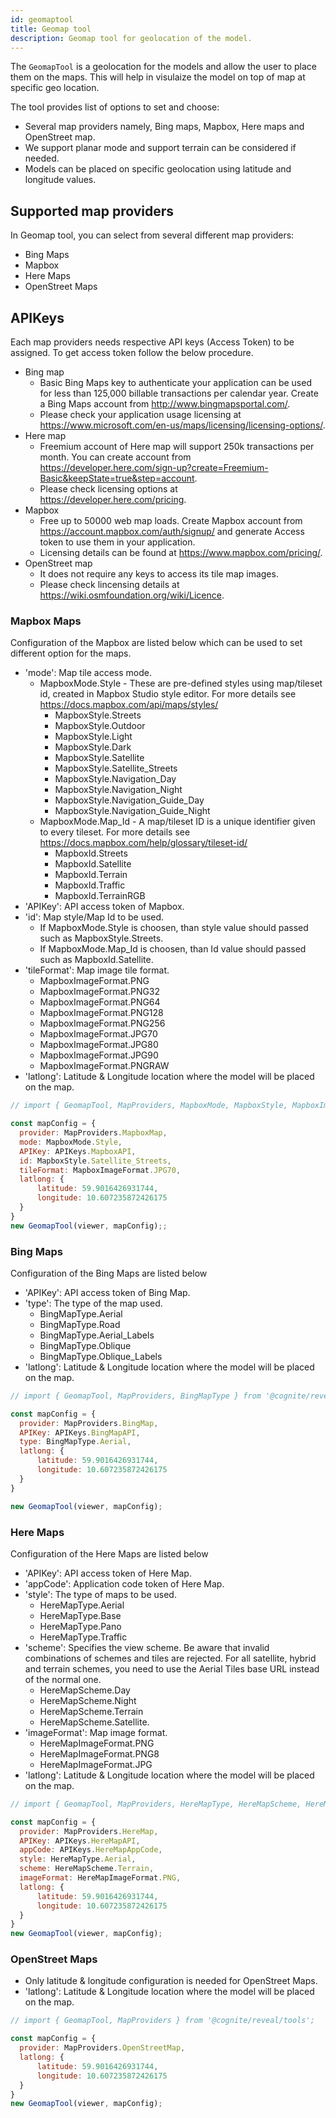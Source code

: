 ```yaml
---
id: geomaptool
title: Geomap tool
description: Geomap tool for geolocation of the model.
---
```



The `GeomapTool` is a geolocation for the models and allow the user to place them on the maps. This will help in visulaize the model
on top of map at specific geo location.

The tool provides list of options to set and choose:
- Several map providers namely, Bing maps, Mapbox, Here maps and OpenStreet map.
- We support planar mode and support terrain can be considered if needed.
- Models can be placed on specific geolocation using latitude and longitude values.

<DemoWrapper name="Cognite3DViewerDemo" />

## Supported map providers

In Geomap tool, you can select from several different map providers:
- Bing Maps
- Mapbox
- Here Maps
- OpenStreet Maps

## APIKeys
Each map providers needs respective API keys (Access Token) to be assigned. To get access token follow the below procedure.
- Bing map
  - Basic Bing Maps key to authenticate your application can be used for less than 125,000 billable transactions per calendar year.
  Create a Bing Maps account from http://www.bingmapsportal.com/.
  - Please check your application usage licensing at https://www.microsoft.com/en-us/maps/licensing/licensing-options/.
- Here map
  - Freemium account of Here map will support 250k transactions per month. You can create account from https://developer.here.com/sign-up?create=Freemium-Basic&keepState=true&step=account.
  - Please check licensing options at https://developer.here.com/pricing.
- Mapbox
  - Free up to 50000 web map loads. Create Mapbox account from https://account.mapbox.com/auth/signup/ and generate Access token to use them in your application.
  - Licensing details can be found at https://www.mapbox.com/pricing/.
- OpenStreet map
  - It does not require any keys to access its tile map images.
  - Please check lincensing details at https://wiki.osmfoundation.org/wiki/Licence.

### Mapbox Maps
Configuration of the Mapbox are listed below which can be used to set different option for the maps.
- 'mode': Map tile access mode.
  - MapboxMode.Style - These are pre-defined styles using map/tileset id, created in Mapbox Studio style editor. For more details see https://docs.mapbox.com/api/maps/styles/
    - MapboxStyle.Streets
    - MapboxStyle.Outdoor
    - MapboxStyle.Light
    - MapboxStyle.Dark
    - MapboxStyle.Satellite
    - MapboxStyle.Satellite_Streets
    - MapboxStyle.Navigation_Day
    - MapboxStyle.Navigation_Night
    - MapboxStyle.Navigation_Guide_Day
    - MapboxStyle.Navigation_Guide_Night
  - MapboxMode.Map_Id - A map/tileset ID is a unique identifier given to every tileset. For more details see https://docs.mapbox.com/help/glossary/tileset-id/
    - MapboxId.Streets
    - MapboxId.Satellite
    - MapboxId.Terrain
    - MapboxId.Traffic
    - MapboxId.TerrainRGB
- 'APIKey': API access token of Mapbox.
- 'id': Map style/Map Id to be used.
  - If MapboxMode.Style is choosen, than style value should passed such as MapboxStyle.Streets.
  - If MapboxMode.Map_Id is choosen, than Id value should passed such as MapboxId.Satellite.
- 'tileFormat': Map image tile format.
  - MapboxImageFormat.PNG
  - MapboxImageFormat.PNG32
  - MapboxImageFormat.PNG64
  - MapboxImageFormat.PNG128
  - MapboxImageFormat.PNG256
  - MapboxImageFormat.JPG70
  - MapboxImageFormat.JPG80
  - MapboxImageFormat.JPG90
  - MapboxImageFormat.PNGRAW
- 'latlong': Latitude & Longitude location where the model will be placed on the map.

```jsx runnable-2x
// import { GeomapTool, MapProviders, MapboxMode, MapboxStyle, MapboxImageFormat } from '@cognite/reveal/tools';

const mapConfig = {
  provider: MapProviders.MapboxMap,
  mode: MapboxMode.Style,
  APIKey: APIKeys.MapboxAPI,
  id: MapboxStyle.Satellite_Streets,
  tileFormat: MapboxImageFormat.JPG70,
  latlong: {
      latitude: 59.9016426931744,
      longitude: 10.607235872426175
  }
}
new GeomapTool(viewer, mapConfig);;
```
### Bing Maps
Configuration of the Bing Maps are listed below
- 'APIKey': API access token of Bing Map.
- 'type': The type of the map used.
  - BingMapType.Aerial
  - BingMapType.Road
  - BingMapType.Aerial_Labels
  - BingMapType.Oblique
  - BingMapType.Oblique_Labels
- 'latlong': Latitude & Longitude location where the model will be placed on the map.

```jsx runnable-2x
// import { GeomapTool, MapProviders, BingMapType } from '@cognite/reveal/tools';

const mapConfig = {
  provider: MapProviders.BingMap,
  APIKey: APIKeys.BingMapAPI,
  type: BingMapType.Aerial,
  latlong: {
      latitude: 59.9016426931744,
      longitude: 10.607235872426175
  }
}

new GeomapTool(viewer, mapConfig);
```

### Here Maps
Configuration of the Here Maps are listed below
- 'APIKey': API access token of Here Map.
- 'appCode': Application code token of Here Map.
- 'style': The type of maps to be used.
  - HereMapType.Aerial
  - HereMapType.Base
  - HereMapType.Pano
  - HereMapType.Traffic
- 'scheme': Specifies the view scheme. Be aware that invalid combinations of schemes and tiles are rejected. For all satellite,
 hybrid and terrain schemes, you need to use the Aerial Tiles base URL instead of the normal one.
  - HereMapScheme.Day
  - HereMapScheme.Night
  - HereMapScheme.Terrain
  - HereMapScheme.Satellite.
- 'imageFormat': Map image format.
  - HereMapImageFormat.PNG
  - HereMapImageFormat.PNG8
  - HereMapImageFormat.JPG
- 'latlong': Latitude & Longitude location where the model will be placed on the map.

```jsx runnable-2x
// import { GeomapTool, MapProviders, HereMapType, HereMapScheme, HereMapImageFormat } from '@cognite/reveal/tools';

const mapConfig = {
  provider: MapProviders.HereMap,
  APIKey: APIKeys.HereMapAPI,
  appCode: APIKeys.HereMapAppCode,
  style: HereMapType.Aerial,
  scheme: HereMapScheme.Terrain,
  imageFormat: HereMapImageFormat.PNG,
  latlong: {
      latitude: 59.9016426931744,
      longitude: 10.607235872426175
  }
}
new GeomapTool(viewer, mapConfig);
```
### OpenStreet Maps
- Only latitude & longitude configuration is needed for OpenStreet Maps.
- 'latlong': Latitude & Longitude location where the model will be placed on the map.

```jsx runnable-2x
// import { GeomapTool, MapProviders } from '@cognite/reveal/tools';

const mapConfig = {
  provider: MapProviders.OpenStreetMap,
  latlong: {
      latitude: 59.9016426931744,
      longitude: 10.607235872426175
  }
}
new GeomapTool(viewer, mapConfig);
```
